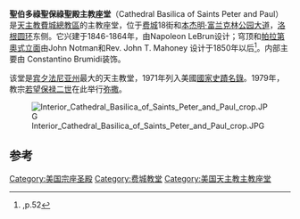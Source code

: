 {{Infobox NRHP 
| name =聖伯多祿聖保祿聖殿主教座堂
| nrhp_type =
| image = 2013 Cathedral Basilica of Saints Peter and Paul from across the Benjamin Franklin Parkway 2.jpg
| image_size = 325px
| caption = (2013)
| location= [[费城|费城]]18街和[[本杰明·富兰克林公园大道|本杰明·富兰克林公园大道]]，[[洛根圆环|洛根圆环]]
| lat_degrees = 39
| lat_minutes = 57
| lat_seconds = 26.23
| lat_direction = N
| long_degrees = 75
| long_minutes = 10
| long_seconds = 8.18
| long_direction = W
| coord_display = title
| built =1846-1864
| architect= Napoleon LeBrun<br />John Notman（穹顶和立面）<br />Constantino Brumidi （内部）
| architecture= 意大利文艺复兴、[[帕拉第奧式建築|帕拉第奧式建築]]
| added = 1971年6月24日
| refnum=71000720<ref name="nris">{{NRISref|2007a}}</ref>
}}
'''聖伯多祿聖保祿聖殿主教座堂'''（Cathedral Basilica of Saints Peter and Paul）是[[天主教費城總教區|天主教費城總教區]]的主教座堂，位于[[费城|费城]]18街和[[本杰明·富兰克林公园大道|本杰明·富兰克林公园大道]]，[[洛根圆环|洛根圆环]]东侧。它兴建于1846-1864年，由Napoleon LeBrun设计；穹顶和[[帕拉第奧式建築|帕拉第奧式立面]]由John Notman和Rev. John T. Mahoney 设计于1850年以后<ref name=philarch>{{cite philarch}},p.52</ref>。内部主要由 Constantino Brumidi装饰。

该堂是[[宾夕法尼亚州|宾夕法尼亚州]]最大的天主教堂，1971年列入美國[[國家史蹟名錄|國家史蹟名錄]]。1979年，教宗[[若望保禄二世|若望保禄二世]]在此举行[[弥撒|弥撒]]。

[[File:Interior_Cathedral_Basilica_of_Saints_Peter_and_Paul_crop.JPG|thumb]]
== 参考 ==
{{Reflist}}

[[Category:美国宗座圣殿|Category:美国宗座圣殿]]
[[Category:费城教堂|Category:费城教堂]]
[[Category:美国天主教主教座堂|Category:美国天主教主教座堂]]